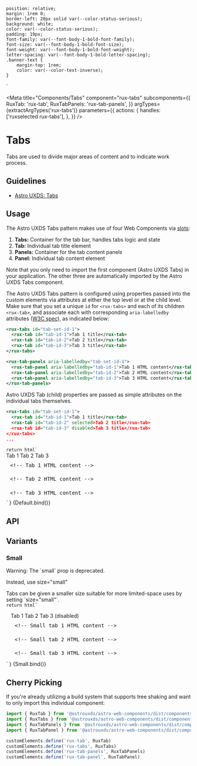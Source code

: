     position: relative;
    margin: 1rem 0;
    border-left: 20px solid var(--color-status-serious);
    background: white;
    color: var(--color-status-serious);
    padding: 19px;
    font-family: var(--font-body-1-bold-font-family);
    font-size: var(--font-body-1-bold-font-size);
    font-weight: var(--font-body-1-bold-font-weight);
    letter-spacing: var(--font-body-1-bold-letter-spacing);
    .banner-text {
        margin-top: 1rem;
        color: var(--color-text-inverse);
    }
`

<Meta
    title="Components/Tabs"
    component="rux-tabs"
    subcomponents={{
        RuxTab: 'rux-tab',
        RuxTabPanels: 'rux-tab-panels',
    }}
    argTypes={extractArgTypes('rux-tabs')}
    parameters={{
        actions: {
            handles: ['ruxselected rux-tabs'],
        },
    }}
/>

# Tabs

Tabs are used to divide major areas of content and to indicate work process.

## Guidelines

-   [Astro UXDS: Tabs](https://www.astrouxds.com/ui-components/tabs)

## Usage

The Astro UXDS Tabs pattern makes use of four Web Components via [slots](https://developer.mozilla.org/en-US/docs/Web/HTML/Element/slot):

1. **Tabs:** Container for the tab bar, handles tabs logic and state
2. **Tab:** Individual tab title element
3. **Panels:** Container for the tab content panels
4. **Panel:** Individual tab content element

Note that you only need to import the first component (Astro UXDS Tabs) in your application. The other three are automatically imported by the Astro UXDS Tabs component.

The Astro UXDS Tabs pattern is configured using properties passed into the custom elements via attributes at either the top level or at the child level. Make sure that you set a unique `id` for `<rux-tabs>` and each of its children `<rux-tab>`, and associate each with corresponding `aria-labelledby` attributes ([W3C spec](https://www.w3.org/WAI/PF/aria-1.1/states_and_properties#aria-labelledby)), as indicated below:

```xml
<rux-tabs id="tab-set-id-1">
  <rux-tab id="tab-id-1">Tab 1 title</rux-tab>
  <rux-tab id="tab-id-2">Tab 2 title</rux-tab>
  <rux-tab id="tab-id-3">Tab 3 title</rux-tab>
</rux-tabs>

<rux-tab-panels aria-labelledby="tab-set-id-1">
  <rux-tab-panel aria-labelledby="tab-id-1">Tab 1 HTML content</rux-tab-panel>
  <rux-tab-panel aria-labelledby="tab-id-2">Tab 2 HTML content</rux-tab-panel>
  <rux-tab-panel aria-labelledby="tab-id-3">Tab 3 HTML content</rux-tab-panel>
</rux-tab-panels>
```

Astro UXDS Tab (child) properties are passed as simple attributes on the individual tabs themselves.

```xml
<rux-tabs id="tab-set-id-1">
  <rux-tab id="tab-id-1">Tab 1 title</rux-tab>
  <rux-tab id="tab-id-2" selected>Tab 2 title</rux-tab>
  <rux-tab id="tab-id-3" disabled>Tab 3 title</rux-tab>
</rux-tabs>
...
```

    return html`
<style>
    pre {
        margin: 0;
    }
</style>
<div style="display: flex; flex-flow: column;">
    <rux-tabs size="${args.size}" id="tab-set-id-1">
        <rux-tab id="tab-id-1">Tab 1</rux-tab>
        <rux-tab id="tab-id-2">Tab 2</rux-tab>
        <rux-tab ?disabled="${args.disabled}" id="tab-id-3"
            >Tab 3</rux-tab
        >
    </rux-tabs>
    <rux-tab-panels aria-labelledby="tab-set-id-1">
        <rux-tab-panel aria-labelledby="tab-id-1">
            <div
                style="padding: 1vw; border: rgba(255,255,255, .15) dashed 1px; font-family: monospace;"
            >
                <pre><<span>!-- Tab 1 HTML content --</span>></pre>
            </div>
        </rux-tab-panel>
        <rux-tab-panel aria-labelledby="tab-id-2">
            <div
                style="padding: 1vw; border: rgba(255,255,255, .15) dashed 1px; font-family: monospace;"
            >
                <pre><<span>!-- Tab 2 HTML content --</span>></pre>
            </div>
        </rux-tab-panel>
        <rux-tab-panel aria-labelledby="tab-id-3">
            <div
                style="padding: 1vw; border: rgba(255,255,255, .15) dashed 1px; font-family: monospace;"
            >
                <pre><<span>!-- Tab 3 HTML content --</span>></pre>
            </div>
        </rux-tab-panel>
    </rux-tab-panels>
</div>
    `
}

<Canvas>
    <Story name="Default">
        {Default.bind()}
    </Story>
</Canvas>

## API

<ArgsTable of="rux-tabs" />

## Variants

### Small

<StyledDiv>
    <div>Warning: The `small` prop is deprecated.</div>
    <p class="banner-text">
        Instead, use size="small"
    </p>
</StyledDiv>
Tabs can be given a smaller size suitable for more limited-space uses by setting `size="small"`. 

    return html`
<div style="display: flex; flex-flow: column;">
    <div
        style="border: rgba(255,255,255, .25) dashed 1px; margin: 1vw 1vw 0; padding: 2px;"
    >
        <rux-tabs size="${args.size}" id="tab-set-id-2">
            <rux-tab id="tab-id-2-1">Tab 1</rux-tab>
            <rux-tab id="tab-id-2-2">Tab 2</rux-tab>
            <rux-tab id="tab-id-2-3" disabled
                >Tab 3 (disabled)
            </rux-tab>
        </rux-tabs>
        <rux-tab-panels aria-labelledby="tab-set-id-2">
            <rux-tab-panel aria-labelledby="tab-id-2-1">
                <pre
                    style="padding: 1vw; border: rgba(255,255,255, .15) dashed 1px; margin: 0;"
                ><<span>!-- Small tab 1 HTML content --</span>></pre>
            </rux-tab-panel>
            <rux-tab-panel aria-labelledby="tab-id-2-2">
                <pre
                    style="padding: 1vw; border: rgba(255,255,255, .15) dashed 1px; margin: 0;"
                ><<span>!-- Small tab 2 HTML content --</span>></pre>
            </rux-tab-panel>
            <rux-tab-panel aria-labelledby="tab-id-2-3">
                <pre
                    style="padding: 1vw; border: rgba(255,255,255, .15) dashed 1px; margin: 0;"
                ><<span>!-- Small tab 3 HTML content --</span>></pre>
            </rux-tab-panel>
        </rux-tab-panels>
    </div>
</div>
    `
}

<Canvas>
    <Story
        name="Small"
        args={{
            size: "small"
        }}
    >
        {Small.bind()}
    </Story>
</Canvas>

## Cherry Picking

If you're already utilizing a build system that supports tree shaking and want to only import this individual component:

```js
import { RuxTab } from '@astrouxds/astro-web-components/dist/components/rux-tab'
import { RuxTabs } from '@astrouxds/astro-web-components/dist/components/rux-tabs'
import { RuxTabPanels } from '@astrouxds/astro-web-components/dist/components/rux-tab-panels'
import { RuxTabPanel } from '@astrouxds/astro-web-components/dist/components/rux-tab-panel'

customElements.define('rux-tab', RuxTab)
customElements.define('rux-tabs', RuxTabs)
customElements.define('rux-tab-panels', RuxTabPanels)
customElements.define('rux-tab-panel', RuxTabPanel)
```
